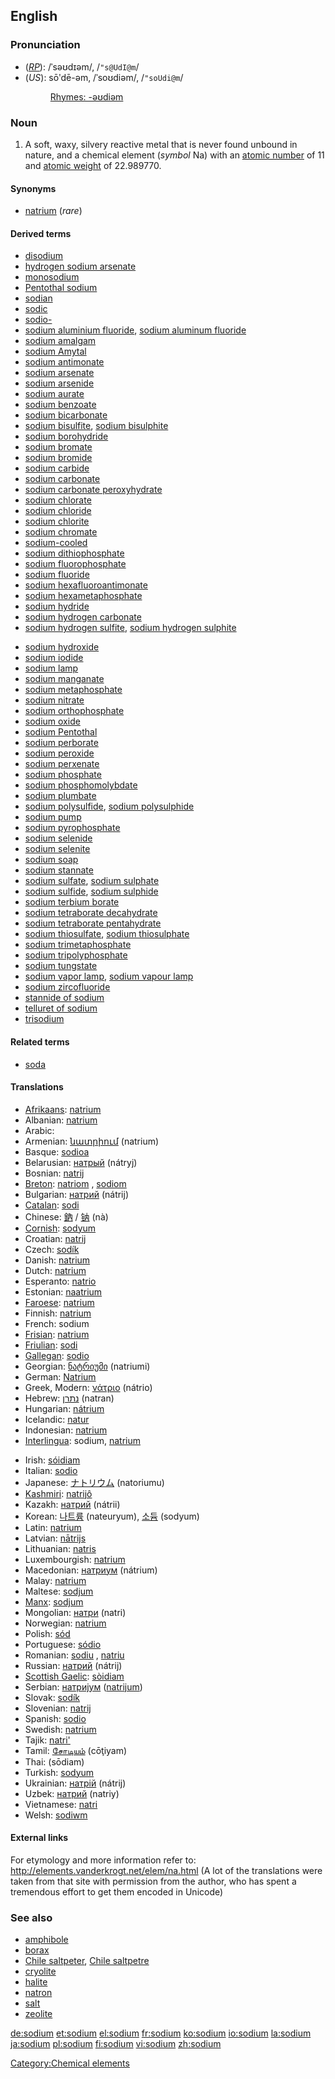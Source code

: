 ==English==
{{elements|Na|neon|Ne|magnesium|Mg}}
===Pronunciation===
*(''[[RP]]''): /ˈsəʊdɪəm/, /<tt>"s@UdI@m</tt>/
*(''US''): sōʹdē-əm, /ˈsoʊdiəm/, /<tt>"soUdi@m</tt>/
*:[[Rhymes:English:-əʊdiəm|Rhymes: -əʊdiəm]]

=== Noun ===
{{en-noun-unc}}
{{wikipedia}}

# A soft, waxy, silvery reactive metal that is never found unbound in nature, and a chemical element (''symbol'' Na) with an [[atomic number]] of 11 and [[atomic weight]] of 22.989770.

====Synonyms====
*[[natrium]] (''rare'')

====Derived terms====
{{top}}
*[[disodium]]
*[[hydrogen sodium arsenate]]
*[[monosodium]]
*[[Pentothal sodium]]
*[[sodian]]
*[[sodic]]
*[[sodio-]]
*[[sodium aluminium fluoride]], [[sodium aluminum fluoride]]
*[[sodium amalgam]]
*[[sodium Amytal]]
*[[sodium antimonate]]
*[[sodium arsenate]]
*[[sodium arsenide]]
*[[sodium aurate]]
*[[sodium benzoate]]
*[[sodium bicarbonate]]
*[[sodium bisulfite]], [[sodium bisulphite]]
*[[sodium borohydride]]
*[[sodium bromate]]
*[[sodium bromide]]
*[[sodium carbide]]
*[[sodium carbonate]]
*[[sodium carbonate peroxyhydrate]]
*[[sodium chlorate]]
*[[sodium chloride]]
*[[sodium chlorite]]
*[[sodium chromate]]
*[[sodium-cooled]]
*[[sodium dithiophosphate]]
*[[sodium fluorophosphate]]
*[[sodium fluoride]]
*[[sodium hexafluoroantimonate]]
*[[sodium hexametaphosphate]]
*[[sodium hydride]]
*[[sodium hydrogen carbonate]]
*[[sodium hydrogen sulfite]], [[sodium hydrogen sulphite]]
{{mid}}
*[[sodium hydroxide]]
*[[sodium iodide]]
*[[sodium lamp]]
*[[sodium manganate]]
*[[sodium metaphosphate]]
*[[sodium nitrate]]
*[[sodium orthophosphate]]
*[[sodium oxide]]
*[[sodium Pentothal]]
*[[sodium perborate]]
*[[sodium peroxide]]
*[[sodium perxenate]]
*[[sodium phosphate]]
*[[sodium phosphomolybdate]]
*[[sodium plumbate]]
*[[sodium polysulfide]], [[sodium polysulphide]]
*[[sodium pump]]
*[[sodium pyrophosphate]]
*[[sodium selenide]]
*[[sodium selenite]]
*[[sodium soap]]
*[[sodium stannate]]
*[[sodium sulfate]], [[sodium sulphate]]
*[[sodium sulfide]], [[sodium sulphide]]
*[[sodium terbium borate]]
*[[sodium tetraborate decahydrate]]
*[[sodium tetraborate pentahydrate]]
*[[sodium thiosulfate]], [[sodium thiosulphate]]
*[[sodium trimetaphosphate]]
*[[sodium tripolyphosphate]]
*[[sodium tungstate]]
*[[sodium vapor lamp]], [[sodium vapour lamp]]
*[[sodium zircofluoride]]
*[[stannide of sodium]]
*[[telluret of sodium]]
*[[trisodium]]
{{bottom}}

====Related terms====
*[[soda]]<!--terms derived from "soda", such as "baking soda", belong on the page for "soda"-->

==== Translations ====
{{top}}
*[[Afrikaans]]: [[natrium]]
*Albanian: [[natrium]]
*Arabic: {{ARchar|[[صوديوم]]}} {{Unicode|(ʂódyum)}} {{m}}
*Armenian: [[նատրիում]] (natrium)
*Basque: [[sodioa]]
*Belarusian: [[натрый]] (nátryj) {{m}}
*Bosnian: [[natrij]]
*[[Breton]]: [[natriom]] {{m}}, [[sodiom]] {{m}}
*Bulgarian: [[натрий]] (nátrij) {{m}}
*[[Catalan]]: [[sodi]]
*Chinese: [[鈉]] / [[钠]] (nà)
*[[Cornish]]: [[sodyum]]
*Croatian: [[natrij]]
*Czech: [[sodík]]
*Danish: [[natrium]]
*Dutch: [[natrium]] {{n}}
*Esperanto: [[natrio]]
*Estonian: [[naatrium]]
*[[Faroese]]: [[natrium]]
*Finnish: [[natrium]]
*French: sodium {{m}}
*[[Frisian]]: [[natrium]] {{n}}
*[[Friulian]]: [[sodi]]
*[[Gallegan]]: [[sodio]]
*Georgian: [[ნატრიუმი]] (natriumi)
*German: [[Natrium]] {{n}}
*Greek, Modern: [[νάτριο]] (nátrio) {{n}}
*Hebrew: [[נתרן]] (natran)
*Hungarian: [[nátrium]]
*Icelandic: [[natur]]
*Indonesian: [[natrium]]
*[[Interlingua]]: sodium, [[natrium]]
{{mid}}
*Irish: [[sóidiam]]
*Italian: [[sodio]] {{m}}
*Japanese: [[ナトリウム]] (natoriumu)
*[[Kashmiri]]: [[natrijô]]
*Kazakh: [[натрий]] (nátrii)
*Korean: [[나트륨]] (nateuryum), [[소듐]] (sodyum)
*Latin: [[natrium]]
*Latvian: [[nātrijs]]
*Lithuanian: [[natris]]
*Luxembourgish: [[natrium]]
*Macedonian: [[натриум]] (nátrium) {{m}}
*Malay: [[natrium]]
*Maltese: [[sodjum]]
*[[Manx]]: [[sodjum]]
*Mongolian: [[натри]] (natri)
*Norwegian: [[natrium]]
*Polish: [[sód]] {{m}}
*Portuguese: [[sódio]] {{m}}
*Romanian: [[sodiu]] {{n}}, [[natriu]] {{n}}
*Russian: [[натрий]] (nátrij) {{m}}
*[[Scottish Gaelic]]: [[sòidiam]]
*Serbian: [[натриjум]] ([[natrijum]]) {{m}}
*Slovak: [[sodík]]
*Slovenian: [[natrij]]
*Spanish: [[sodio]] {{m}}
*Swedish: [[natrium]]
*Tajik: [[natri']]
*Tamil: [[சோடியம்]] (cōţiyam)
*Thai: {{THchar|[[โซเดียม]]}} (sōdiam)
*Turkish: [[sodyum]]
*Ukrainian: [[натрiй]] (nátrij) {{m}}
*Uzbek: [[натрий]] (natriy)
*Vietnamese: [[natri]]
*Welsh: [[sodiwm]]
{{bottom}}

====External links====
For etymology and more information refer to:
http://elements.vanderkrogt.net/elem/na.html
(A lot of the translations were taken from that site with permission from the author, who has spent a tremendous effort to get them encoded in Unicode)

===See also===
*[[amphibole]]
*[[borax]]
*[[Chile saltpeter]], [[Chile saltpetre]]
*[[cryolite]]
*[[halite]]
*[[natron]]
*[[salt]]
*[[zeolite]]

[[Category:Chemical elements]]

[[de:sodium]]
[[et:sodium]]
[[el:sodium]]
[[fr:sodium]]
[[ko:sodium]]
[[io:sodium]]
[[la:sodium]]
[[ja:sodium]]
[[pl:sodium]]
[[fi:sodium]]
[[vi:sodium]]
[[zh:sodium]]